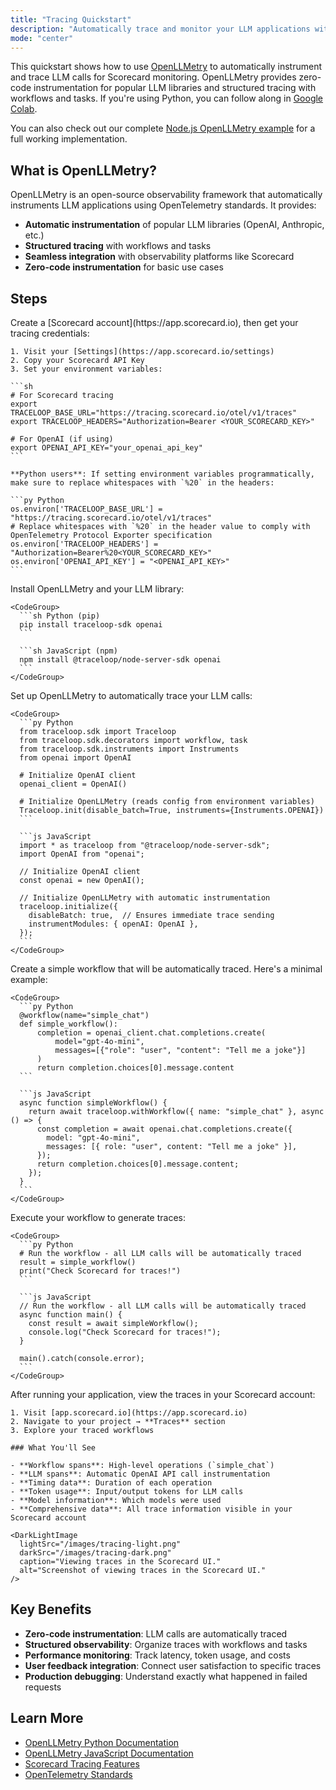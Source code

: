 ```yaml
---
title: "Tracing Quickstart"
description: "Automatically trace and monitor your LLM applications with OpenLLMetry and Scorecard in minutes."
mode: "center"
---
```



This quickstart shows how to use [OpenLLMetry](https://github.com/traceloop/openllmetry) to automatically instrument and trace LLM calls for Scorecard monitoring. OpenLLMetry provides zero-code instrumentation for popular LLM libraries and structured tracing with workflows and tasks. 
If you're using Python, you can follow along in [Google Colab](https://colab.research.google.com/github/scorecard-ai/scorecard-examples/blob/main/python-jupyter-openllmetry-openai/openllmetry_openai_example.ipynb).

You can also check out our complete [Node.js OpenLLMetry example](https://github.com/scorecard-ai/scorecard-examples/blob/main/nodejs-openllmetry-openai) for a full working implementation.

## What is OpenLLMetry?

OpenLLMetry is an open-source observability framework that automatically instruments LLM applications using OpenTelemetry standards. It provides:

- **Automatic instrumentation** of popular LLM libraries (OpenAI, Anthropic, etc.)
- **Structured tracing** with workflows and tasks  
- **Seamless integration** with observability platforms like Scorecard
- **Zero-code instrumentation** for basic use cases

## Steps

<Steps>
  <Step title="Setup accounts">
    Create a [Scorecard account](https://app.scorecard.io), then get your tracing credentials:

    1. Visit your [Settings](https://app.scorecard.io/settings)
    2. Copy your Scorecard API Key
    3. Set your environment variables:

    ```sh
    # For Scorecard tracing
    export TRACELOOP_BASE_URL="https://tracing.scorecard.io/otel/v1/traces"
    export TRACELOOP_HEADERS="Authorization=Bearer <YOUR_SCORECARD_KEY>"

    # For OpenAI (if using)
    export OPENAI_API_KEY="your_openai_api_key"
    ```

    **Python users**: If setting environment variables programmatically, make sure to replace whitespaces with `%20` in the headers:

    ```py Python
    os.environ['TRACELOOP_BASE_URL'] = "https://tracing.scorecard.io/otel/v1/traces"
    # Replace whitespaces with `%20` in the header value to comply with OpenTelemetry Protocol Exporter specification
    os.environ['TRACELOOP_HEADERS'] = "Authorization=Bearer%20<YOUR_SCORECARD_KEY>"
    os.environ['OPENAI_API_KEY'] = "<OPENAI_API_KEY>"
    ```
  </Step>

  <Step title="Install OpenLLMetry SDK">
    Install OpenLLMetry and your LLM library:

    <CodeGroup>
      ```sh Python (pip)
      pip install traceloop-sdk openai
      ```

      ```sh JavaScript (npm)
      npm install @traceloop/node-server-sdk openai
      ```
    </CodeGroup>
  </Step>

  <Step title="Initialize OpenLLMetry">
    Set up OpenLLMetry to automatically trace your LLM calls:

    <CodeGroup>
      ```py Python
      from traceloop.sdk import Traceloop
      from traceloop.sdk.decorators import workflow, task
      from traceloop.sdk.instruments import Instruments
      from openai import OpenAI

      # Initialize OpenAI client
      openai_client = OpenAI()

      # Initialize OpenLLMetry (reads config from environment variables)
      Traceloop.init(disable_batch=True, instruments={Instruments.OPENAI})
      ```

      ```js JavaScript
      import * as traceloop from "@traceloop/node-server-sdk";
      import OpenAI from "openai";

      // Initialize OpenAI client
      const openai = new OpenAI();

      // Initialize OpenLLMetry with automatic instrumentation
      traceloop.initialize({ 
        disableBatch: true,  // Ensures immediate trace sending
        instrumentModules: { openAI: OpenAI },
      });
      ```
    </CodeGroup>
  </Step>

  <Step title="Create a simple traced workflow">
    Create a simple workflow that will be automatically traced. Here's a minimal example:

    <CodeGroup>
      ```py Python
      @workflow(name="simple_chat")
      def simple_workflow():
          completion = openai_client.chat.completions.create(
              model="gpt-4o-mini",
              messages=[{"role": "user", "content": "Tell me a joke"}]
          )
          return completion.choices[0].message.content
      ```

      ```js JavaScript
      async function simpleWorkflow() {
        return await traceloop.withWorkflow({ name: "simple_chat" }, async () => {
          const completion = await openai.chat.completions.create({
            model: "gpt-4o-mini",
            messages: [{ role: "user", content: "Tell me a joke" }],
          });
          return completion.choices[0].message.content;
        });
      }
      ```
    </CodeGroup>
  </Step>

  <Step title="Run your traced application">
    Execute your workflow to generate traces:

    <CodeGroup>
      ```py Python
      # Run the workflow - all LLM calls will be automatically traced
      result = simple_workflow()
      print("Check Scorecard for traces!")
      ```

      ```js JavaScript
      // Run the workflow - all LLM calls will be automatically traced
      async function main() {
        const result = await simpleWorkflow();
        console.log("Check Scorecard for traces!");
      }

      main().catch(console.error);
      ```
    </CodeGroup>
  </Step>

  <Step title="View traces in Scorecard">
    After running your application, view the traces in your Scorecard account:

    1. Visit [app.scorecard.io](https://app.scorecard.io)
    2. Navigate to your project → **Traces** section
    3. Explore your traced workflows

    ### What You'll See

    - **Workflow spans**: High-level operations (`simple_chat`)
    - **LLM spans**: Automatic OpenAI API call instrumentation
    - **Timing data**: Duration of each operation
    - **Token usage**: Input/output tokens for LLM calls
    - **Model information**: Which models were used
    - **Comprehensive data**: All trace information visible in your Scorecard account

    <DarkLightImage
      lightSrc="/images/tracing-light.png"
      darkSrc="/images/tracing-dark.png"
      caption="Viewing traces in the Scorecard UI."
      alt="Screenshot of viewing traces in the Scorecard UI."
    />
  </Step>
</Steps>

## Key Benefits

- **Zero-code instrumentation**: LLM calls are automatically traced
- **Structured observability**: Organize traces with workflows and tasks
- **Performance monitoring**: Track latency, token usage, and costs
- **User feedback integration**: Connect user satisfaction to specific traces
- **Production debugging**: Understand exactly what happened in failed requests

## Learn More

- [OpenLLMetry Python Documentation](https://traceloop.com/docs/openllmetry/getting-started-python)
- [OpenLLMetry JavaScript Documentation](https://traceloop.com/docs/openllmetry/getting-started-nodejs)  
- [Scorecard Tracing Features](/features/tracing)
- [OpenTelemetry Standards](https://opentelemetry.io/)